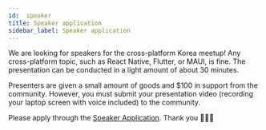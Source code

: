 ```yaml
---
id:  speaker
title: Speaker application
sidebar_label: Speaker application
---
```



<AdFitTopFixed />

We are looking for speakers for the cross-platform Korea meetup! Any cross-platform topic, such as React Native, Flutter, or MAUI, is fine.
The presentation can be conducted in a light amount of about 30 minutes.

Presenters are given a small amount of goods and $100 in support from the community. However, you must submit your presentation video (recording your laptop screen with voice included) to the community.

Please apply through the [Speaker Application](https://forms.gle/x6oAt28FnepAAJtp6). Thank you 🙇🏻‍♂️
